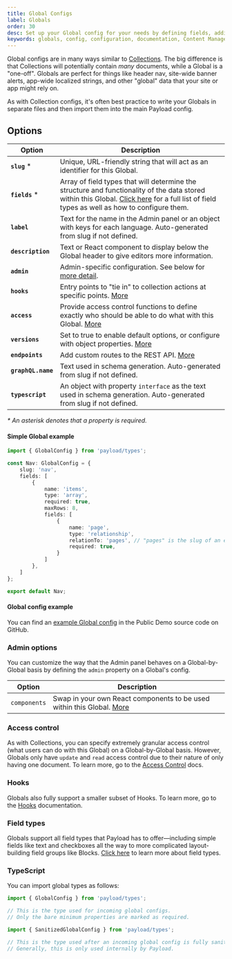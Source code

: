 ```yaml
---
title: Global Configs
label: Globals
order: 30
desc: Set up your Global config for your needs by defining fields, adding slugs and labels, establishing access control, tying in hooks and more.
keywords: globals, config, configuration, documentation, Content Management System, cms, headless, javascript, node, react, express
---
```


Global configs are in many ways similar to [Collections](/docs/configuration/collections). The big difference is that Collections will potentially contain *many* documents, while a Global is a "one-off". Globals are perfect for things like header nav, site-wide banner alerts, app-wide localized strings, and other "global" data that your site or app might rely on.

As with Collection configs, it's often best practice to write your Globals in separate files and then import them into the main Payload config.

## Options

| Option             | Description                                                                                                                                                                                                          |
|--------------------|----------------------------------------------------------------------------------------------------------------------------------------------------------------------------------------------------------------------|
| **`slug`** *       | Unique, URL-friendly string that will act as an identifier for this Global.                                                                                                                                          |
| **`fields`** *     | Array of field types that will determine the structure and functionality of the data stored within this Global. [Click here](/docs/fields/overview) for a full list of field types as well as how to configure them. |
| **`label`**        | Text for the name in the Admin panel or an object with keys for each language. Auto-generated from slug if not defined.                                                                                              |
| **`description`**  | Text or React component to display below the Global header to give editors more information.                                                                                                                         |
| **`admin`**        | Admin-specific configuration. See below for [more detail](/docs/configuration/globals#admin-options).                                                                                                                |
| **`hooks`**        | Entry points to "tie in" to collection actions at specific points. [More](/docs/hooks/overview#global-hooks)                                                                                                         |
| **`access`**       | Provide access control functions to define exactly who should be able to do what with this Global. [More](/docs/access-control/overview/#globals)                                                                    |
| **`versions`**     | Set to true to enable default options, or configure with object properties. [More](/docs/versions/overview#globals-config)                                                                                           |
| **`endpoints`**    | Add custom routes to the REST API. [More](/docs/rest-api/overview#custom-endpoints)                                                                                                                                  |
| **`graphQL.name`** | Text used in schema generation. Auto-generated from slug if not defined.                                                                                                                                             |
| **`typescript`** | An object with property `interface` as the text used in schema generation. Auto-generated from slug if not defined.                                                                                                  |

*\* An asterisk denotes that a property is required.*

#### Simple Global example

```ts
import { GlobalConfig } from 'payload/types';

const Nav: GlobalConfig = {
	slug: 'nav',
	fields: [
		{
			name: 'items',
			type: 'array',
			required: true,
			maxRows: 8,
			fields: [
				{
					name: 'page',
					type: 'relationship',
					relationTo: 'pages', // "pages" is the slug of an existing collection
					required: true,
				}
			]
		},
	]
};

export default Nav;
```

#### Global config example

You can find an [example Global config](https://github.com/payloadcms/public-demo/blob/master/src/globals/MainMenu.ts) in the Public Demo source code on GitHub.

### Admin options

You can customize the way that the Admin panel behaves on a Global-by-Global basis by defining the `admin` property on a Global's config.

| Option                       | Description  |
| ---------------------------- | -------------|
| `components`                 | Swap in your own React components to be used within this Global. [More](/docs/admin/components#globals) |

### Access control

As with Collections, you can specify extremely granular access control (what users can do with this Global) on a Global-by-Global basis. However, Globals only have `update` and `read` access control due to their nature of only having one document. To learn more, go to the [Access Control](/docs/access-control/overview) docs.

### Hooks

Globals also fully support a smaller subset of Hooks. To learn more, go to the [Hooks](/docs/hooks/overview) documentation.

### Field types

Globals support all field types that Payload has to offer—including simple fields like text and checkboxes all the way to more complicated layout-building field groups like Blocks. [Click here](/docs/fields/overview) to learn more about field types.

### TypeScript

You can import global types as follows:

```ts
import { GlobalConfig } from 'payload/types';

// This is the type used for incoming global configs.
// Only the bare minimum properties are marked as required.
```

```ts
import { SanitizedGlobalConfig } from 'payload/types';

// This is the type used after an incoming global config is fully sanitized.
// Generally, this is only used internally by Payload.
```
